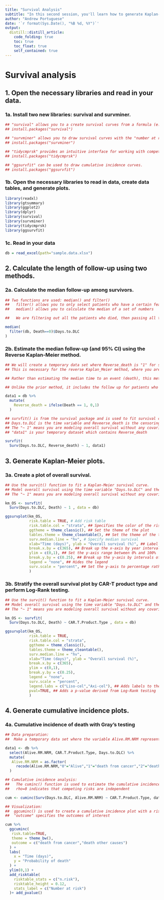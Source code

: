 ```yaml
---
title: "Survival Analysis"
subtitle: "In this second session, you'll learn how to generate Kaplan-Meier estimates and cumulative incidence plots, and perform log-rank and Gray's testing."
author: "Andrew Portuguese"
date: '`r format(Sys.Date(), "%B %d, %Y")`'
output:
  distill::distill_article:
    code_folding: true
    toc: true
    toc_float: true
    self_contained: true
---
```


# Survival analysis
## 1. Open the necessary libraries and read in your data.

### 1a. Install two new libraries: survival and survminer.
```r
## "survival" allows you to a create survival curves from a formula (e.g., Kaplan-Meier).
## install.packages("survival")

## "survminer" allows you to draw survival curves with the "number at risk" table.
## install.packages("survminer")

## "tidycmprsk" provides an intuitive interface for working with competing risk endpoints. Methods follow those introduced in Fine and Gray (1999).
## install.packages("tidycmprsk")

## "ggsurvfit" can be used to draw cumulative incidence curves.
## install.packages("ggsurvfit")
```


### 1b. Open the necessary libraries to read in data, create data tables, and generate plots.
```r
library(readxl)
library(gtsummary)
library(ggplot2)
library(dplyr)
library(survival)
library(survminer)
library(tidycmprsk)
library(ggsurvfit)
```

### 1c. Read in your data
```r
db = read_excel(path="sample.data.xlsx")
```

## 2. Calculate the length of follow-up using two methods.

### 2a. Calculate the median follow-up among survivors.
```r
## Two functions are used: median() and filter()
##   filter() allows you to only select patients who have a certain feature (i.e., Death==0)
##   median() allows you to calculate the median of a set of numbers

##   We are filtering out all the patients who died, then passing all the remaining Days.to.DLC among survivors to the median() function for calculation.

median(
  filter(db, Death==0)$Days.to.DLC
)
```

### 2b. Estimate the median follow-up (and 95% CI) using the Reverse Kaplan-Meier method.
```r
## We will create a temporary data set where Reverse_death is "1" for survival and "0" for death.
## This is necessary for the reverse Kaplan_Meier method, where you are treating 0 as an event (death) and 1 as censored.

## Rather than estimating the median time to an event (death), this method estimates the median time to censoring, and is another way to determine the amount of follow-up among survivors. 

## Unlike the prior method, it includes the follow up for patients who died. Because it accounts for all patients, it results in a longer median follow up.

data1 = db %>%
  mutate(
    Reverse_death = ifelse(Death == 1, 0,1)
  )

## survfit() is from the survival package and is used to fit survival curves.
## Days.to.DLC is the time variable and Reveerse_death is the censoring variable created in the previous step.
## The "~ 1" means you are modeling overall survival without any covariates.
## "data1" is your temporary dataset which contains Reverse_death

survfit(
  Surv(Days.to.DLC, Reverse_death) ~ 1, data1)

```

## 3. Generate Kaplan-Meier plots.

### 3a. Create a plot of overall survival.
```r
## Use the survit() function to fit a Kaplan-Meier survival curve.
## Model overall survival using the time variable "Days.to.DLC" and the event indicator variable "Death."
## The "~ 1" means you are modeling overall survival without any covariates.

km_OS <- survfit(
  Surv(Days.to.DLC, Death) ~ 1 , data = db)

ggsurvplot(km_OS,
           risk.table = TRUE, # Add risk table
           risk.table.col = "strata", ## Specifies the color of the risk table
           ggtheme = theme_classic(), ## Set the theme of the plot
           tables.theme = theme_cleantable(), ## Set the theme of the table
           surv.median.line = "hv", # Specify median survival
           xlab="Time (days)", ylab = "Overall survival (%)", ## Label your axes
           break.x.by = c(365), ## Break up the x-axis by year intervals
           ylim = c(0,1), ## Set the y-axis range between 0% and 100%
           break.y.by = c(0.25), ## Break up the y-axis by intervals of 25%
           legend = "none", ## Hides the legend
           surv.scale = "percent", ## Set the y-axis to percentage rather than fraction
           )
```

### 3b. Stratify the overall survival plot by CAR-T product type and perform Log-Rank testing.
```r
## Use the survit() function to fit a Kaplan-Meier survival curve.
## Model overall survival using the time variable "Days.to.DLC" and the event indicator variable "Death."
## The "~ 1" means you are modeling overall survival without any covariates.

km_OS <- survfit(
  Surv(Days.to.DLC, Death) ~ CAR.T.Product.Type , data = db)

ggsurvplot(km_OS,
           risk.table = TRUE,
           risk.table.col = "strata",
           ggtheme = theme_classic(),
           tables.theme = theme_cleantable(),
           surv.median.line = "hv",
           xlab="Time (days)", ylab = "Overall survival (%)",
           break.x.by = c(365),
           ylim = c(0,1),
           break.y.by = c(0.25),
           legend = "none",
           surv.scale = "percent",
           legend.labs = c("Liso-cel","Axi-cel"), ## Adds labels to the legend
           pval=TRUE, ## Adds a p-value derived from Log-Rank testing
           )
```

## 4. Generate cumulative incidence plots.

### 4a. Cumulative incidence of death with Gray's testing
```r
## Data preparation:
##  Make a temporary data set where the variable Alive.RM.NRM represents alive (0), death from cancer (1), or death from other causes (2).

data1 <- db %>%
  select(Alive.RM.NRM, CAR.T.Product.Type, Days.to.DLC) %>%
  mutate(
   Alive.RM.NRM = as.factor(
     recode(Alive.RM.NRM,"0"="Alive","1"="death from cancer","2"="death other causes"))
  )

## Cumulative incidence analysis:
##   The cuminc() function is used to estimate the cumulative incidence functions.
##   rho=0 indicates that competing risks are independent

cum <- cuminc(Surv(Days.to.DLC, Alive.RM.NRM) ~ CAR.T.Product.Type, data1, rho=0, conf.level=0.95)

## Visualization:
##  ggcuminc() is used to create a cumulative incidence plot with a risk table
##  "outcome" specifies the outcomes of interest

cum %>%
  ggcuminc(
   risk.table=TRUE,
   theme = theme_bw(),
   outcome = c("death from cancer","death other causes")
  ) +
  labs(
    x = "Time (days)",
    y = "Probability of death"
  ) +
  ylim(0,1) +
  add_risktable(
    risktable_stats = c("n.risk"),
    risktable_height = 0.12,
    stats_label = c("Number at risk")
  )+ add_pvalue()
```